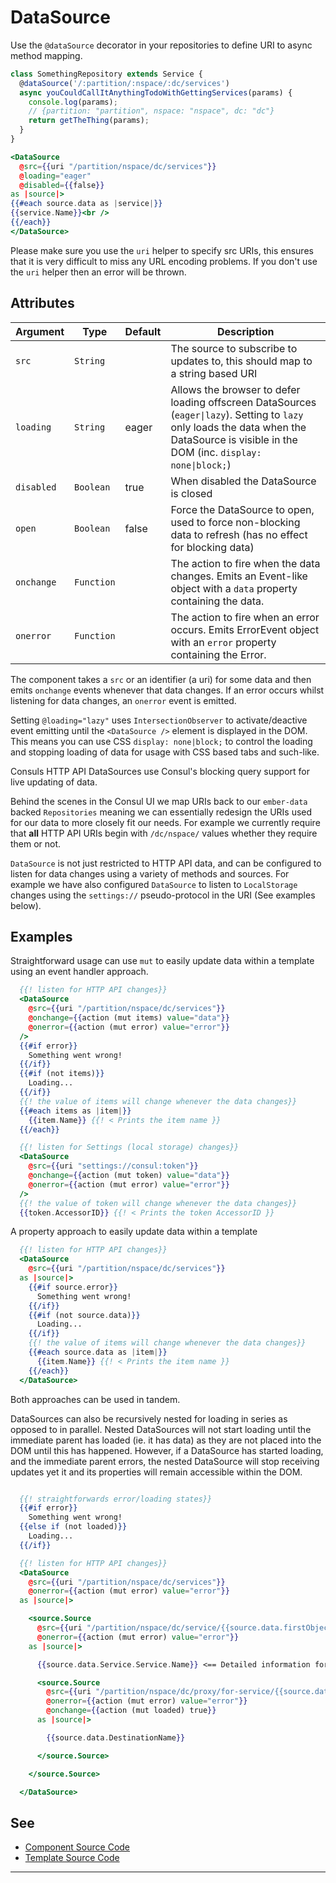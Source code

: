 # DataSource

Use the `@dataSource` decorator in your repositories to define URI to async
method mapping.

```javascript
class SomethingRepository extends Service {
  @dataSource('/:partition/:nspace/:dc/services')
  async youCouldCallItAnythingTodoWithGettingServices(params) {
    console.log(params);
    // {partition: "partition", nspace: "nspace", dc: "dc"}
    return getTheThing(params);
  }
}
```

```hbs preview-template
<DataSource
  @src={{uri "/partition/nspace/dc/services"}}
  @loading="eager"
  @disabled={{false}}
as |source|>
{{#each source.data as |service|}}
{{service.Name}}<br />
{{/each}}
</DataSource>
```


Please make sure you use the `uri` helper to specify src URIs, this ensures that it is very difficult to miss any URL encoding problems. If you don't use the `uri` helper then an error will be thrown.

## Attributes

| Argument | Type | Default | Description |
| --- | --- | --- | --- |
| `src` | `String` | | The source to subscribe to updates to, this should map to a string based URI |
| `loading` | `String` | eager | Allows the browser to defer loading offscreen DataSources (`eager\|lazy`). Setting to `lazy` only loads the data when the DataSource is visible in the DOM (inc. `display: none\|block;`) |
| `disabled` | `Boolean` | true | When disabled the DataSource is closed |
| `open` | `Boolean` | false | Force the DataSource to open, used to force non-blocking data to refresh (has no effect for blocking data) |
| `onchange` | `Function` |  | The action to fire when the data changes. Emits an Event-like object with a `data` property containing the data. |
| `onerror` | `Function` |  | The action to fire when an error occurs. Emits ErrorEvent object with an `error` property containing the Error. |

The component takes a `src` or an identifier (a uri) for some data and then emits `onchange` events whenever that data changes. If an error occurs whilst listening for data changes, an `onerror` event is emitted.

Setting `@loading="lazy"` uses `IntersectionObserver` to activate/deactive event emitting until the `<DataSource />` element is displayed in the DOM. This means you can use CSS `display: none|block;` to control the loading and stopping loading of data for usage with CSS based tabs and such-like.

Consuls HTTP API DataSources use Consul's blocking query support for live updating of data.

Behind the scenes in the Consul UI we map URIs back to our `ember-data` backed `Repositories` meaning we can essentially redesign the URIs used for our data to more closely fit our needs. For example we currently require that **all** HTTP API URIs begin with `/dc/nspace/` values whether they require them or not.

`DataSource` is not just restricted to HTTP API data, and can be configured to listen for data changes using a variety of methods and sources. For example we have also configured `DataSource` to listen to `LocalStorage` changes using the `settings://` pseudo-protocol in the URI (See examples below).


## Examples

Straightforward usage can use `mut` to easily update data within a template using an event handler approach.

```hbs
  {{! listen for HTTP API changes}}
  <DataSource
    @src={{uri "/partition/nspace/dc/services"}}
    @onchange={{action (mut items) value="data"}}
    @onerror={{action (mut error) value="error"}}
  />
  {{#if error}}
    Something went wrong!
  {{/if}}
  {{#if (not items)}}
    Loading...
  {{/if}}
  {{! the value of items will change whenever the data changes}}
  {{#each items as |item|}}
    {{item.Name}} {{! < Prints the item name }}
  {{/each}}

  {{! listen for Settings (local storage) changes}}
  <DataSource
    @src={{uri "settings://consul:token"}}
    @onchange={{action (mut token) value="data"}}
    @onerror={{action (mut error) value="error"}}
  />
  {{! the value of token will change whenever the data changes}}
  {{token.AccessorID}} {{! < Prints the token AccessorID }}
```

A property approach to easily update data within a template

```hbs
  {{! listen for HTTP API changes}}
  <DataSource
    @src={{uri "/partition/nspace/dc/services"}}
  as |source|>
    {{#if source.error}}
      Something went wrong!
    {{/if}}
    {{#if (not source.data)}}
      Loading...
    {{/if}}
    {{! the value of items will change whenever the data changes}}
    {{#each source.data as |item|}}
      {{item.Name}} {{! < Prints the item name }}
    {{/each}}
  </DataSource>
```

Both approaches can be used in tandem.

DataSources can also be recursively nested for loading in series as opposed to in parallel. Nested DataSources will not start loading until the immediate parent has loaded (ie. it has data) as they are not placed into the DOM until this has happened. However, if a DataSource has started loading, and the immediate parent errors, the nested DataSource will stop receiving updates yet it and its properties will remain accessible within the DOM.

```hbs

  {{! straightforwards error/loading states}}
  {{#if error}}
    Something went wrong!
  {{else if (not loaded)}}
    Loading...
  {{/if}}

  {{! listen for HTTP API changes}}
  <DataSource
    @src={{uri "/partition/nspace/dc/services"}}
    @onerror={{action (mut error) value="error"}}
  as |source|>

    <source.Source
      @src={{uri "/partition/nspace/dc/service/{{source.data.firstObject.Name}}"}}
      @onerror={{action (mut error) value="error"}}
    as |source|>

      {{source.data.Service.Service.Name}} <== Detailed information for the first service

      <source.Source
        @src={{uri "/partition/nspace/dc/proxy/for-service/{{source.data.Service.ID}}"}}
        @onerror={{action (mut error) value="error"}}
        @onchange={{action (mut loaded) true}}
      as |source|>

        {{source.data.DestinationName}}

      </source.Source>

    </source.Source>

  </DataSource>
```

## See

- [Component Source Code](./index.js)
- [Template Source Code](./index.hbs)

---
